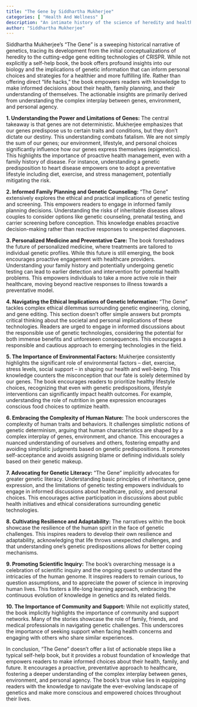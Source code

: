 ```yaml
---
title: "The Gene by Siddhartha Mukherjee"
categories: [ "Health And Wellness" ]
description: "An intimate history of the science of heredity and health"
author: "Siddhartha Mukherjee"
---
```

Siddhartha Mukherjee's "The Gene" is a sweeping historical narrative of genetics, tracing its development from the initial conceptualizations of heredity to the cutting-edge gene editing technologies of CRISPR. While not explicitly a self-help book, the book offers profound insights into our biology and the implications of genetic information that can inform personal choices and strategies for a healthier and more fulfilling life.  Rather than offering direct "life hacks," the book empowers readers with knowledge to make informed decisions about their health, family planning, and their understanding of themselves.  The actionable insights are primarily derived from understanding the complex interplay between genes, environment, and personal agency.

**1. Understanding the Power and Limitations of Genes:** The central takeaway is that genes are not deterministic.  Mukherjee emphasizes that our genes predispose us to certain traits and conditions, but they don't dictate our destiny.  This understanding combats fatalism. We are not simply the sum of our genes; our environment, lifestyle, and personal choices significantly influence how our genes express themselves (epigenetics).  This highlights the importance of proactive health management, even with a family history of disease.  For instance, understanding a genetic predisposition to heart disease empowers one to adopt a preventative lifestyle including diet, exercise, and stress management, potentially mitigating the risk.

**2. Informed Family Planning and Genetic Counseling:** "The Gene" extensively explores the ethical and practical implications of genetic testing and screening. This empowers readers to engage in informed family planning decisions.  Understanding the risks of inheritable diseases allows couples to consider options like genetic counseling, prenatal testing, and carrier screening before conception. This knowledge enables proactive decision-making rather than reactive responses to unexpected diagnoses.

**3. Personalized Medicine and Preventative Care:** The book foreshadows the future of personalized medicine, where treatments are tailored to individual genetic profiles. While this future is still emerging, the book encourages proactive engagement with healthcare providers.  Understanding your family history and potentially undergoing genetic testing can lead to earlier detection and intervention for potential health problems.  This empowers individuals to take a more active role in their healthcare, moving beyond reactive responses to illness towards a preventative model.

**4. Navigating the Ethical Implications of Genetic Information:**  "The Gene" tackles complex ethical dilemmas surrounding genetic engineering, cloning, and gene editing.  This section doesn't offer simple answers but prompts critical thinking about the societal and personal implications of these technologies.  Readers are urged to engage in informed discussions about the responsible use of genetic technologies, considering the potential for both immense benefits and unforeseen consequences. This encourages a responsible and cautious approach to emerging technologies in the field.

**5. The Importance of Environmental Factors:** Mukherjee consistently highlights the significant role of environmental factors – diet, exercise, stress levels, social support – in shaping our health and well-being.  This knowledge counters the misconception that our fate is solely determined by our genes.  The book encourages readers to prioritize healthy lifestyle choices, recognizing that even with genetic predispositions, lifestyle interventions can significantly impact health outcomes.  For example, understanding the role of nutrition in gene expression encourages conscious food choices to optimize health.

**6.  Embracing the Complexity of Human Nature:**  The book underscores the complexity of human traits and behaviors. It challenges simplistic notions of genetic determinism, arguing that human characteristics are shaped by a complex interplay of genes, environment, and chance.  This encourages a nuanced understanding of ourselves and others, fostering empathy and avoiding simplistic judgments based on genetic predispositions.  It promotes self-acceptance and avoids assigning blame or defining individuals solely based on their genetic makeup.

**7.  Advocating for Genetic Literacy:**  "The Gene" implicitly advocates for greater genetic literacy. Understanding basic principles of inheritance, gene expression, and the limitations of genetic testing empowers individuals to engage in informed discussions about healthcare, policy, and personal choices.  This encourages active participation in discussions about public health initiatives and ethical considerations surrounding genetic technologies.

**8. Cultivating Resilience and Adaptability:** The narratives within the book showcase the resilience of the human spirit in the face of genetic challenges.  This inspires readers to develop their own resilience and adaptability, acknowledging that life throws unexpected challenges, and that understanding one's genetic predispositions allows for better coping mechanisms.

**9. Promoting Scientific Inquiry:** The book's overarching message is a celebration of scientific inquiry and the ongoing quest to understand the intricacies of the human genome.  It inspires readers to remain curious, to question assumptions, and to appreciate the power of science in improving human lives.  This fosters a life-long learning approach, embracing the continuous evolution of knowledge in genetics and its related fields.

**10.  The Importance of Community and Support:** While not explicitly stated, the book implicitly highlights the importance of community and support networks.  Many of the stories showcase the role of family, friends, and medical professionals in navigating genetic challenges. This underscores the importance of seeking support when facing health concerns and engaging with others who share similar experiences.


In conclusion, "The Gene" doesn't offer a list of actionable steps like a typical self-help book, but it provides a robust foundation of knowledge that empowers readers to make informed choices about their health, family, and future. It encourages a proactive, preventative approach to healthcare, fostering a deeper understanding of the complex interplay between genes, environment, and personal agency.  The book's true value lies in equipping readers with the knowledge to navigate the ever-evolving landscape of genetics and make more conscious and empowered choices throughout their lives.

